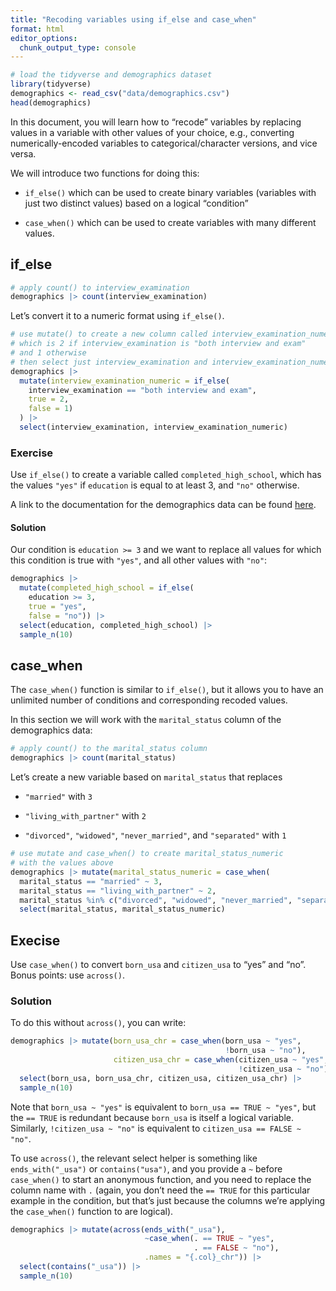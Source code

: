 ```yaml
---
title: "Recoding variables using if_else and case_when"
format: html
editor_options: 
  chunk_output_type: console
---
```


```r
# load the tidyverse and demographics dataset
library(tidyverse)
demographics <- read_csv("data/demographics.csv")
head(demographics)
```


In this document, you will learn how to "recode" variables by replacing values in a variable with other values of your choice, e.g., converting numerically-encoded variables to categorical/character versions, and vice versa. 

We will introduce two functions for doing this: 

- `if_else()` which can be used to create binary variables (variables with just two distinct values) based on a logical "condition"

- `case_when()` which can be used to create variables with many different values.






## if_else



```r
# apply count() to interview_examination
demographics |> count(interview_examination)
```

Let's convert it to a numeric format using `if_else()`. 

```r
# use mutate() to create a new column called interview_examination_numeric
# which is 2 if interview_examination is "both interview and exam"
# and 1 otherwise
# then select just interview_examination and interview_examination_numeric
demographics |> 
  mutate(interview_examination_numeric = if_else(
    interview_examination == "both interview and exam", 
    true = 2, 
    false = 1)
  ) |>
  select(interview_examination, interview_examination_numeric)
```






### Exercise

Use `if_else()` to create a variable called `completed_high_school`, which has the values `"yes"` if `education` is equal to at least 3, and `"no"` otherwise.

A link to the documentation for the demographics data can be found [here](https://wwwn.cdc.gov/Nchs/Nhanes/2017-2018/P_DEMO.htm#DMDEDUC2).


#### Solution

Our condition is `education >= 3` and we want to replace all values for which this condition is true with `"yes"`, and all other values with `"no"`:

```r
demographics |> 
  mutate(completed_high_school = if_else(
    education >= 3, 
    true = "yes", 
    false = "no")) |>
  select(education, completed_high_school) |>
  sample_n(10)
```








## case_when

The `case_when()` function is similar to `if_else()`, but it allows you to have an unlimited number of conditions and corresponding recoded values. 

In this section we will work with the `marital_status` column of the demographics data:

```r
# apply count() to the marital_status column
demographics |> count(marital_status)
```

Let's create a new variable based on `marital_status` that replaces 

- `"married"` with `3`

- `"living_with_partner"` with `2`

- `"divorced"`, `"widowed"`, `"never_married"`, and `"separated"` with `1`

```r
# use mutate and case_when() to create marital_status_numeric 
# with the values above
demographics |> mutate(marital_status_numeric = case_when(
  marital_status == "married" ~ 3,
  marital_status == "living_with_partner" ~ 2,
  marital_status %in% c("divorced", "widowed", "never_married", "separated") ~ 1)) |>
  select(marital_status, marital_status_numeric)
```








## Execise

Use `case_when()` to convert `born_usa` and `citizen_usa` to "yes" and "no". Bonus points: use `across()`. 


### Solution

To do this without `across()`, you can write:

```r
demographics |> mutate(born_usa_chr = case_when(born_usa ~ "yes",
                                                !born_usa ~ "no"),
                       citizen_usa_chr = case_when(citizen_usa ~ "yes",
                                                   !citizen_usa ~ "no")) |>
  select(born_usa, born_usa_chr, citizen_usa, citizen_usa_chr) |> 
  sample_n(10)
```

Note that `born_usa ~ "yes"` is equivalent to `born_usa == TRUE ~ "yes"`, but the `== TRUE` is redundant because `born_usa` is itself a logical variable. Similarly, `!citizen_usa ~ "no"` is equivalent to `citizen_usa == FALSE ~ "no"`.

To use `across()`, the relevant select helper is something like `ends_with("_usa")` or `contains("usa")`, and you provide a `~` before `case_when()` to start an anonymous function, and you need to replace the column name with `.` (again, you don't need the `== TRUE` for this particular example in the condition, but that's just because the columns we're applying the `case_when()` function to are logical).

```r
demographics |> mutate(across(ends_with("_usa"), 
                              ~case_when(. == TRUE ~ "yes",
                                         . == FALSE ~ "no"),
                              .names = "{.col}_chr")) |>
  select(contains("_usa")) |> 
  sample_n(10)
```


